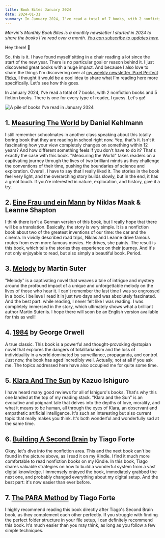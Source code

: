 ```yaml
---
title: Book Bites January 2024
date: 2024-01-31
summary: In January 2024, I've read a total of 7 books, with 2 nonfiction books and 5 fiction books. There is one for every type of reader, I guess. Let's go!
---
```


_Marvin's Monthly Book Bites is a monthly newsletter I started in 2024 to share the books I've read over a month. [You can subscribe to updates here](https://world.hey.com/mrvn)._

Hey there! 👋

So, this is it. I have found myself sitting in a chair reading a lot since the start of the new year. There is no particular goal or reason behind it. I just discovered great books with a huge impact. And because I also love to share the things I'm discovering over at [my weekly newsletter, Pixel Perfect Picks](https://world.hey.com/mrvn), I thought it would be a cool idea to share what I'm reading here more specifically. Let's see how this goes.

In January 2024, I've read a total of 7 books, with 2 nonfiction books and 5 fiction books. There is one for every type of reader, I guess. Let's go!

<img
    src="https://world.hey.com/mrvn/2e166fc1/representations/eyJfcmFpbHMiOnsibWVzc2FnZSI6IkJBaHNLd2ZsV3lCYiIsImV4cCI6bnVsbCwicHVyIjoiYmxvYl9pZCJ9fQ==--0e0877b6669d3c1d382f7c784aaa35f5a0b3f4eb/eyJfcmFpbHMiOnsibWVzc2FnZSI6IkJBaDdDam9MWm05eWJXRjBTU0lJYW5CbkJqb0dSVlE2RkhKbGMybDZaVjkwYjE5c2FXMXBkRnNIYVFLQUIya0NBQVU2REhGMVlXeHBkSGxwU3pvTGJHOWhaR1Z5ZXdZNkNYQmhaMlV3T2cxamIyRnNaWE5qWlZRPSIsImV4cCI6bnVsbCwicHVyIjoidmFyaWF0aW9uIn19--0b5e092e6240e14fab357b4c1013c9a0c881ff87/IMG_6576.jpg"
    alt="A pile of books I've read in January 2024"
    className="rounded-2xl"
/>

## 1. [Measuring The World](https://www.goodreads.com/book/show/642231.Measuring_the_World) by Daniel Kehlmann

I still remember schoolmates in another class speaking about this totally boring book that they are reading in school right now. Yep, that's it. Isn't it fascinating how your view completely changes on something within 12 years? And how different something feels if you don't have to do it? That's exactly the case with this book.
"Measuring the World" takes readers on a captivating journey through the lives of two brilliant minds as they challenge the conventions of their time, pushing the boundaries of science and exploration. Overall, I have to say that I really liked it. The stories in the book feel very light, and the overarching story builds slowly, but in the end, it has a great touch. If you're interested in nature, exploration, and history, give it a try.

## 2. [Eine Frau und ein Mann](https://www.goodreads.com/book/show/202995857-eine-frau-und-ein-mann) by Niklas Maak & Leanne Shapton

I think there isn't a German version of this book, but I really hope that there will be a translation. Basically, the story is very simple. It is a nonfiction book about two of the greatest inventions of our time: the car and the cinema. In vividly described road trips, Niklas and Leanne drive famous routes from even more famous movies. He drives, she paints. The result is this book, which tells the stories they experience on their journey. And it's not only enjoyable to read, but also simply a beautiful book. Period.

## 3. [Melody](https://www.goodreads.com/book/show/75369851-melody) by Martin Suter

"Melody" is a captivating novel that weaves a tale of intrigue and mystery around the profound impact of a unique and unforgettable melody on the lives of those who hear it. I can't remember the last time I was so engrossed in a book. I believe I read it in just two days and was absolutely fascinated. And the best part: while reading, I never felt like I was reading. I was completely immersed in the story, which ultimately shows what a brilliant author Martin Suter is. I hope there will soon be an English version available for this as well!

## 4. [1984](https://www.goodreads.com/book/show/61439040-1984) by George Orwell

A true classic. This book is a powerful and thought-provoking dystopian novel that explores the dangers of totalitarianism and the loss of individuality in a world dominated by surveillance, propaganda, and control. Just now, the book has aged incredibly well. Actually, not at all if you ask me. The topics addressed here have also occupied me for quite some time.

## 5. [Klara And The Sun](https://www.goodreads.com/book/show/54120408-klara-and-the-sun) by Kazuo Ishiguro

I have heard many good reviews for all of Ishiguro's books. That's why this one landed at the top of my reading stack. "Klara and the Sun" is an evocative and poignant tale that delves into the depths of love, morality, and what it means to be human, all through the eyes of Klara, an observant and empathetic artificial intelligence. It's such an interesting but also current topic that really makes you think. It's both wonderful and wonderfully sad at the same time.

## 6. [Building A Second Brain](https://www.goodreads.com/book/show/59616977-building-a-second-brain) by Tiago Forte

Okay, let's dive into the nonfiction area. This and the next book can't be found in the picture above, as I read it on my Kindle. I find it much more comfortable to read nonfiction books on my Kindle. In this book, Tiago shares valuable strategies on how to build a wonderful system from a vast digital knowledge. I immensely enjoyed the book, immediately grabbed the next one, and probably changed everything about my digital setup. And the best part: it's now easier than ever before.

## 7. [The PARA Method](https://www.goodreads.com/book/show/134634583-the-para-method) by Tiago Forte

I highly recommend reading this book directly after Tiago's Second Brain book, as they complement each other perfectly. If you struggle with finding the perfect folder structure in your file setup, I can definitely recommend this book. It's much easier than you may think, as long as you follow a few simple techniques.
